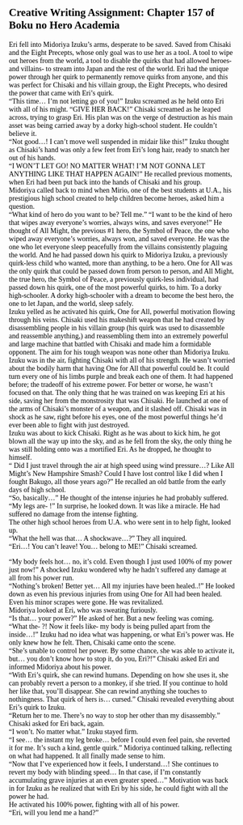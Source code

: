 
<article style="color: black; padding: 2em; font-family: 'Coming Soon', cursive;">

## Creative Writing Assignment: Chapter 157 of Boku no Hero Academia <br/>

Eri fell into Midoriya Izuku’s arms, desperate to be saved. Saved from Chisaki and the Eight Precepts, whose only goal was to use her as a tool. A tool to wipe out heroes from the world, a tool to disable the quirks that had allowed heroes- and villains- to stream into Japan and the rest of the world. Eri had the unique power through her quirk to permanently remove quirks from anyone, and this was perfect for Chisaki and his villain group, the Eight Precepts, who desired the power that came with Eri’s quirk. <br/>
“This time… I’m not letting go of you!” Izuku screamed as he held onto Eri with all of his might. 
“GIVE HER BACK!” Chisaki screamed as he leaped across, trying to grasp Eri. His plan was on the verge of destruction as his main asset was being carried away by a dorky high-school student. He couldn’t believe it.<br/>
“Not good…! I can’t move well suspended in midair like this!” Izuku thought as Chisaki’s hand was only a few feet from Eri’s long hair, ready to snatch her out of his hands. <br/>
“I WON’T LET GO! NO MATTER WHAT! I’M NOT GONNA LET ANYTHING LIKE THAT HAPPEN AGAIN!” He recalled previous moments, when Eri had been put back into the hands of Chisaki and his group. <br/>
 Midoriya called back to mind when Mirio, one of the best students at U.A., his prestigious high school created to help children become heroes, asked him a question.  <br/>
“What kind of hero do you want to be? Tell me.” 
“I want to be the kind of hero that wipes away everyone’s worries, always wins, and saves everyone!” He thought of All Might, the previous #1 hero, the Symbol of Peace, the one who wiped away everyone’s worries, always won, and saved everyone. He was the one who let everyone sleep peacefully from the villains consistently plaguing the world. And he had passed down his quirk to Midoriya Izuku, a previously quirk-less child who wanted, more than anything, to be a hero. One for All was the only quirk that could be passed down from person to person, and All Might, the true hero, the Symbol of Peace, a previously quirk-less individual, had passed down his quirk, one of the most powerful quirks, to him. To a dorky high-schooler. A dorky high-schooler with a dream to become the best hero, the one to let Japan, and the world, sleep safely.  <br/>
Izuku yelled as he activated his quirk, One for All, powerful motivation flowing through his veins. Chisaki used his makeshift weapon that he had created by disassembling people in his villain group (his quirk was used to disassemble and reassemble anything,) and reassembling them into an extremely powerful and large machine that battled with Chisaki and made him a formidable opponent. The aim for his tough weapon was none other than Midoriya Izuku.  <br/>
Izuku was in the air, fighting Chisaki with all of his strength. He wasn’t worried about the bodily harm that having One for All that powerful could be. It could turn every one of his limbs purple and break each one of them. It had happened before; the tradeoff of his extreme power. For better or worse, he wasn’t focused on that. The only thing that he was trained on was keeping Eri at his side, saving her from the monstrosity that was Chisaki. He launched at one of the arms of Chisaki’s monster of a weapon, and it slashed off. Chisaki was in shock as he saw, right before his eyes, one of the most powerful things he’d ever been able to fight with just destroyed.  <br/>
Izuku was about to kick Chisaki. Right as he was about to kick him, he got blown all the way up into the sky, and as he fell from the sky, the only thing he was still holding onto was a mortified Eri. As he dropped, he thought to himself. <br/>
“ Did I just travel through the air at high speed using wind pressure…? Like All Might’s New Hampshire Smash? Could I have lost control like I did when I fought Bakugo, all those years ago?” He recalled an old battle from the early days of high school.  <br/>
“So, basically…” He thought of the intense injuries he had probably suffered.  <br/>
“My legs are- !” In surprise, he looked down. It was like a miracle. He had suffered no damage from the intense fighting.  <br/>
The other high school heroes from U.A. who were sent in to help fight, looked up.  <br/>
“What the hell was that… A shockwave…?” They all inquired.  <br/>
“Eri…! You can’t leave! You… belong to ME!” Chisaki screamed.  <br/>

“My body feels hot… no, it’s cold. Even though I just used 100% of my power just now!” A shocked Izuku wondered why he hadn’t suffered any damage at all from his power run.  <br/>
“Nothing’s broken! Better yet… All my injuries have been healed..!” He looked down as even his previous injuries from using One for All had been healed. Even his minor scrapes were gone. He was revitalized.  <br/>
Midoriya looked at Eri, who was sweating furiously.  <br/>
“Is that… your power?” He asked of her. But a new feeling was coming. <br/>
“What the- ?! Now it feels like- my body is being pulled apart from the inside…!” Izuku had no idea what was happening, or what Eri’s power was. He only knew how he felt. Then, Chisaki came onto the scene. <br/>
“She’s unable to control her power. By some chance, she was able to activate it, but… you don’t know how to stop it, do you, Eri?!” Chisaki asked Eri and informed Midoriya about his power.  <br/>
“With Eri’s quirk, she can rewind humans. Depending on how she uses it, she can probably revert a person to a monkey, if she tried. If you continue to hold her like that, you’ll disappear. She can rewind anything she touches to nothingness. That quirk of hers is… cursed.” Chisaki revealed everything about Eri’s quirk to Izuku. <br/>
“Return her to me. There’s no way to stop her other than my disassembly.” Chisaki asked for Eri back, again. <br/>
“I won’t. No matter what.” Izuku stayed firm. <br/>
“I see… the instant my leg broke… before I could even feel pain, she reverted it for me. It’s such a kind, gentle quirk.” Midoriya continued talking, reflecting on what had happened. It all finally made sense to him.  <br/>
“Now that I’ve experienced how it feels, I understand…! She continues to revert my body with blinding speed… In that case, if I’m constantly accumulating grave injuries at an even greater speed…” Motivation was back in for Izuku as he realized that with Eri by his side, he could fight with all the power he had.  <br/>
He activated his 100% power, fighting with all of his power. <br/>
“Eri, will you lend me a hand?” <br/>
</article>
